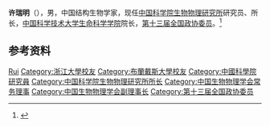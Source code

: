 '''许瑞明'''（{{bd|1964年|}}），男，中国结构生物学家，现任[[中国科学院生物物理研究所|中国科学院生物物理研究所]]研究员、所长，[[中国科学技术大学生命科学学院|中国科学技术大学生命科学学院]]院长，[[第十三届全国政协委员|第十三届全国政协委员]]。<ref>{{Cite web|title=许瑞明|url=http://www.ibp.cas.cn/sourcedb_ibp_cas/cn/ibpexport/cxyjqtxmhdz/201912/t20191202_5447240.html|accessdate=2021-01-16|work=中国科学院生物物理研究所|archive-date=2021-01-22|archive-url=https://web.archive.org/web/20210122010947/http://www.ibp.cas.cn/sourcedb_ibp_cas/cn/ibpexport/cxyjqtxmhdz/201912/t20191202_5447240.html|dead-url=no}}</ref>

== 参考资料 ==
{{reflist}}

{{中国人物小作品}}
{{Navboxes
| title  = 许瑞明在[[中国生物物理学会|中国生物物理学会]]的职务
| list1  =
{{中国生物物理学会第九届理事会}}
{{中国生物物理学会第十届理事会}}
{{中国生物物理学会第十一届理事会}}
}}

{{Authority control}}
{{DEFAULTSORT:Xu许}}
[[Category:许姓|Rui]]
[[Category:浙江大學校友|Category:浙江大學校友]]
[[Category:布蘭戴斯大學校友|Category:布蘭戴斯大學校友]]
[[Category:中國科學院研究員|Category:中國科學院研究員]]
[[Category:中国科学院生物物理研究所所长|Category:中国科学院生物物理研究所所长]]
[[Category:中国生物物理学会常务理事|Category:中国生物物理学会常务理事]]
[[Category:中国生物物理学会副理事长|Category:中国生物物理学会副理事长]]
[[Category:第十三届全国政协委员|Category:第十三届全国政协委员]]